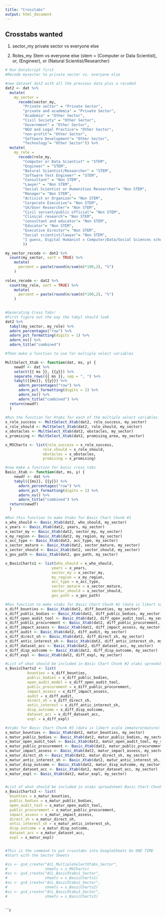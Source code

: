 ```yaml
---
title: "Crosstabs"
output: html_document
---
```

## Crosstabs wanted
1) sector_my
private sector vs everyone else

2)  Roles_my
Stem vs everyone else (stem = (Computer or Data Scientist), or, (Engineer), or (Natural Scientist/Researcher)

```r
# Run DataScript first
#Recode mysector to private sector vs. everyone else 

#new dataset dat2 with all the previous data plus a recoded 
dat2 <- dat %>% 
  mutate(
    my_sector =  
      recode(sector_my,
        "Private sector" = "Private Sector",
        "private and academia" = "Private Sector", 
        "Academia" = "Other Sector",
        "Civil Society" = "Other Sector",
        "Government" = "Other Sector",
        "NGO and Legal Practice"= "Other Sector",
        "non-profit"= "Other Sector",
        "Software Development"= "Other Sector",
        "Technology"= "Other Sector")) %>%                   
  mutate(
    my_role =  
      recode(role_my,
        "Computer or Data Scientist" = "STEM",
        "Engineer" = "STEM", 
        "Natural Scientist/Researcher" = "STEM",
        "Software Test Engineer" = "STEM",
        "Consultant" = "Non STEM",
        "Lawyer" = "Non STEM",
        "Social Scientist or Humanities Researcher"= "Non STEM",
        "Manager"= "Non STEM",
        "Activist or Organizer"= "Non STEM",
        "Corporate Executive"= "Non STEM", 
        "UX/User Researcher"= "Non STEM", 
        "Civil servant/public official"= "Non STEM",
        "Clinical research"= "Non STEM", 
        "consultant and educator"= "Non STEM", 
        "Educator"= "Non STEM", 
        "Executive Director"= "Non STEM",
        "Social scientist/lawyer"= "Non STEM", 
        "I guess, Digital Humanist = Computer/Data/Social Sciences scholar"= "Non STEM"
        ))                    

my_sector_recode <- dat2 %>% 
  count(my_sector, sort = TRUE) %>%  
    mutate(
      percent = paste(round(n/sum(n)*100,2), "%")
    )
  
roles_recode <- dat2 %>%   
  count(my_role, sort = TRUE) %>%  
    mutate(
      percent = paste(round(n/sum(n)*100,2), "%")
    )
 
```


```r

#Generating Cross Tabs! 
#First figure out the way the tabyl should look 
dat2 %>% 
  tabyl(my_sector, my_role) %>% 
  adorn_percentages("row") %>% 
  adorn_pct_formatting(digits = 1) %>% 
  adorn_ns() %>% 
  adorn_title("combined")

#Then make a function to use for multiple select variables

MultSelect_Xtab <- function(dat, ms, y) {
    newdf <- dat %>%
    select({{ ms }}, {{y}}) %>%
    separate_rows({{ ms }}, sep = ", ") %>% 
    tabyl({{ms}}, {{y}}) %>% 
      adorn_percentages("row") %>% 
      adorn_pct_formatting(digits = 1) %>% 
      adorn_ns() %>% 
      adorn_title("combined") %>% 
  return(newdf)
  }      
      
#Run the function for Xtabs for each of the multiple select variables 
x_role_success <- MultSelect_Xtab(dat2, role_success, my_sector)
x_role_should <- MultSelect_Xtab(dat2, role_should, my_sector)
x_obstacles <- MultSelect_Xtab(dat2, obstacles, my_sector)
x_promising <- MultSelect_Xtab(dat2, promising_area, my_sector)  

x_MSCharts <- list(role_success = x_role_success, 
                 role_should = x_role_should, 
                 obstacles = x_obstacles, 
                 promising = x_promising)

#now make a function for basic cross tabs 
Basic_Xtab <- function(dat, ms, y) {
    newdf <- dat %>%
    tabyl({{ms}}, {{y}}) %>% 
      adorn_percentages("row") %>% 
      adorn_pct_formatting(digits = 1) %>% 
      adorn_ns() %>% 
      adorn_title("combined") %>% 
  return(newdf)
  }      

#Run this function to make Xtabs for Basic Chart Chunk #1 
x_who_should <- Basic_Xtab(dat2, who_should, my_sector)
x_years <- Basic_Xtab(dat2, years, my_sector)
x_sector_my <- Basic_Xtab(dat2, sector_my, my_sector)
x_my_region <- Basic_Xtab(dat2, my_region, my_sector)
x_acc_type <- Basic_Xtab(dat2, acc_type, my_sector)
x_sector_mature <- Basic_Xtab(dat2, sector_mature, my_sector)
x_sector_should <- Basic_Xtab(dat2, sector_should, my_sector)
x_gov_path <- Basic_Xtab(dat2, gov_path, my_sector)

x_BasicCharts1 <- list(who_should = x_who_should, 
                     years = x_years, 
                     sector_my = x_sector_my, 
                     my_region = x_my_region, 
                     acc_type = x_acc_type, 
                     sector_mature = x_sector_mature, 
                     sector_should = x_sector_should,
                     gov_path = x_gov_path)

#Run function to make xtabs for Basic Chart Chunk #2 (data is likert scale easy/difficult)
x_diff_bounties <- Basic_Xtab(dat2, diff_bounties, my_sector)
x_diff_public_bodies <- Basic_Xtab(dat2, diff_public_bodies, my_sector)
x_diff_open_audit_tool <- Basic_Xtab(dat2, diff_open_audit_tool, my_sector)
x_diff_public_procurement <- Basic_Xtab(dat2, diff_public_procurement, my_sector)
x_diff_impact_assess <- Basic_Xtab(dat2, diff_impact_assess, my_sector)
x_diff_audit <- Basic_Xtab(dat2, diff_audit, my_sector)
x_diff_direct_sh <- Basic_Xtab(dat2, diff_direct_sh, my_sector)
x_diff_antic_interest_sh <- Basic_Xtab(dat2, diff_antic_interest_sh, my_sector)
x_diff_dataset_acc <- Basic_Xtab(dat2, diff_dataset_acc, my_sector)
x_diff_disp_outcome <- Basic_Xtab(dat2, diff_disp_outcome, my_sector)
x_diff_expl <- Basic_Xtab(dat2, diff_expl, my_sector)

#List of what should be included in Basic Chart Chunk #2 xtabs spreadsheet
x_BasicCharts2 <- list(
          bounties = x_diff_bounties, 
          public_bodies = x_diff_public_bodies, 
          open_audit_model = x_diff_open_audit_tool, 
          public_procurement = x_diff_public_procurement, 
          impact_assess = x_diff_impact_assess, 
          audit = x_diff_audit, 
          direct_sh = x_diff_direct_sh, 
          antic_interest = x_diff_antic_interest_sh, 
          disp_outcome = x_diff_disp_outcome, 
          dataset_acc = x_diff_dataset_acc, 
          expl = x_diff_expl)

#xtabs for Basic Chart Chunk #3 (data is likert scale immature/mature)
x_matur_bounties <- Basic_Xtab(dat2, matur_bounties, my_sector)
x_matur_public_bodies <- Basic_Xtab(dat2, matur_public_bodies, my_sector)
x_matur_open_audit_tool <- Basic_Xtab(dat2, matur_open_audit_tool, my_sector)
x_matur_public_procurement <- Basic_Xtab(dat2, matur_public_procurement, my_sector)
x_matur_impact_assess <- Basic_Xtab(dat2, matur_impact_assess, my_sector)
x_matur_direct_sh <- Basic_Xtab(dat2, matur_direct_sh, my_sector)
x_matur_antic_interest_sh <- Basic_Xtab(dat2, matur_antic_interest_sh, my_sector)
x_matur_disp_outcome <- Basic_Xtab(dat2, matur_disp_outcome, my_sector)
x_matur_dataset_acc <- Basic_Xtab(dat2, matur_dataset_acc, my_sector)
x_matur_expl <- Basic_Xtab(dat2, matur_expl, my_sector)


#List of what should be included in xtabs spreadsheet Basic Chart Chunk #3
x_BasicCharts3 <- list(
  bounties = x_matur_bounties, 
  public_bodies = x_matur_public_bodies, 
  open_audit_tool = x_matur_open_audit_tool, 
  public_procurement = x_matur_public_procurement, 
  impact_assess = x_matur_impact_assess, 
  direct_sh = x_matur_direct_sh, 
  antic_interest_sh = x_matur_antic_interest_sh, 
  disp_outcome = x_matur_disp_outcome, 
  dataset_acc = x_matur_dataset_acc, 
  expl = x_matur_expl)


#This is the command to put crosstabs into GoogleSheets Do ONE TIME
#Start with the Sector Sheets 

#ss <- gs4_create("ACL_MultipleSelectXtabs_Sector", 
#                 sheets = x_MSCharts)
#ss <- gs4_create("ACL_BasicXtabs1_Sector", 
#                 sheets = x_BasicCharts1)
#ss <- gs4_create("ACL_BasicXtabs2_Sector", 
#                 sheets = x_BasicCharts2)
#ss <- gs4_create("ACL_BasicXtabs3_Sector", 
#                 sheets = x_BasicCharts3)



```




```r



